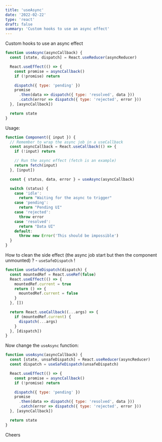 ```yaml
---
title: 'useAsync'
date: '2022-02-22'
type: 'react'
draft: false
summary: 'Custom hooks to use an async effect'
---
```


Custom hooks to use an async effect

```js
function useAsync(asyncCallback) {
  const [state, dispatch] = React.useReducer(asyncReducer)

  React.useEffect(() => {
    const promise = asyncCallback()
    if (!promise) return

    dispatch({ type: 'pending' })
    promise
      .then(data => dispatch({ type: 'resolved', data }))
      .catch(error => dispatch({ type: 'rejected', error }))
  }, [asyncCallback])

  return state
}
```

Usage:

```js
function Component({ input }) {
  // Remember to wrap the async job in a useCallback
  const asyncCallback = React.useCallback(() => {
    if (!input) return

    // Run the async effect (fetch is an example)
    return fetch(input)
  }, [input])

  const { status, data, error } = useAsync(asyncCallback)

  switch (status) {
    case 'idle':
      return "Waiting for the async to trigger"
    case 'pending':
      return "Pending UI"
    case 'rejected':
      throw error
    case 'resolved':
      return "Data UI"
    default:
      throw new Error('This should be impossible')
  }
}
```

How to clean the side effect (the async job start but then the component unmounted) ? - `useSafeDispatch` !

```js
function useSafeDispatch(dispatch) {
  const mountedRef = React.useRef(false)
  React.useEffect(() => {
    mountedRef.current = true
    return () => {
      mountedRef.current = false
    }
  }, [])

  return React.useCallback((...args) => {
    if (mountedRef.current) {
      dispatch(...args)
    }
  }, [dispatch])
}
```

Now change the `useAsync` function: 

```js
function useAsync(asyncCallback) {
  const [state, unsafeDispatch] = React.useReducer(asyncReducer)
  const dispatch = useSafeDispatch(unsafeDispatch)

  React.useEffect(() => {
    const promise = asyncCallback()
    if (!promise) return

    dispatch({ type: 'pending' })
    promise
      .then(data => dispatch({ type: 'resolved', data }))
      .catch(error => dispatch({ type: 'rejected', error }))
  }, [asyncCallback])

  return state
}
```

Cheers <Twemoji emoji="clinking-beer-mugs" />